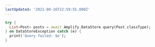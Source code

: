 ```yaml
---
lastUpdated: '2021-08-16T22:59:55.000Z'
---
```

```dart
try {
  List<Post> posts = await Amplify.DataStore.query(Post.classType);
} on DataStoreException catch (e) {
  print('Query failed: $e');
}
```
